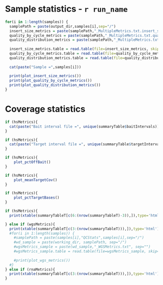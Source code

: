 Sample statistics - `r run_name`
========================================================

```r
for(i in 1:length(samples)) {
  samplePath = paste(output_dir,samples[i],sep="/")
  insert_size_metrics = paste(samplePath,"_MultipleMetrics.txt.insert_size_metrics", sep="")
  quality_by_cycle_metrics = paste(samplePath,"_MultipleMetrics.txt.quality_by_cycle_metrics", sep="")
  quality_distribution_metrics = paste(samplePath,"_MultipleMetrics.txt.quality_distribution_metrics", sep="")
  
  insert_size_metrics.table = read.table(file=insert_size_metrics, skip=10, head=TRUE)
  quality_by_cycle_metrics.table = read.table(file=quality_by_cycle_metrics, head=TRUE)
  quality_distribution_metrics.table = read.table(file=quality_distribution_metrics, head=TRUE)
  
  cat(paste("Sample =",samples[i]))
  
  print(plot_insert_size_metrics())
  print(plot_quality_by_cycle_metrics())
  print(plot_quality_distribution_metrics())
}
```

Coverage statistics
========================================================
```r
if (hsMetrics){
  cat(paste("Bait interval file =", unique(summaryTable$baitIntervals)))
}
```
```r
if (hsMetrics){
  cat(paste("Target interval file =", unique(summaryTable$targetIntervals)))
}
```

```r
if (hsMetrics){
    plot_pctOffBait()
}
```   

```r
if (hsMetrics){    
    plot_meanTargetCov()
}
```

```r
if (hsMetrics){
    plot_pctTargetBases()
}
```

```r
if (hsMetrics){
  print(xtable(summaryTableT[c(6:(nrow(summaryTableT)-3)),]),type='html')

} else if (wgsMetrics){
  print(xtable(summaryTableT[c(3:(nrow(summaryTableT))),]),type='html')
  #for(i in 1:length(samples)) {
    #samplePath = paste(samples[i],"QCStats",samples[i],sep="/")
    #wd_sample = paste(working_dir, samplePath, sep="/")
    #wgsMetrics_sample = paste(wd_sample,"_WGSMetrics.txt", sep="")
    #wgsMetrics_sample.table = read.table(file=wgsMetrics_sample, skip=10, head=TRUE)
    
    #print(plot_wgs_metrics())
  #}
} else if (rnaMetrics){
  print(xtable(summaryTableT[c(3:(nrow(summaryTableT))),]),type='html')
}
```
